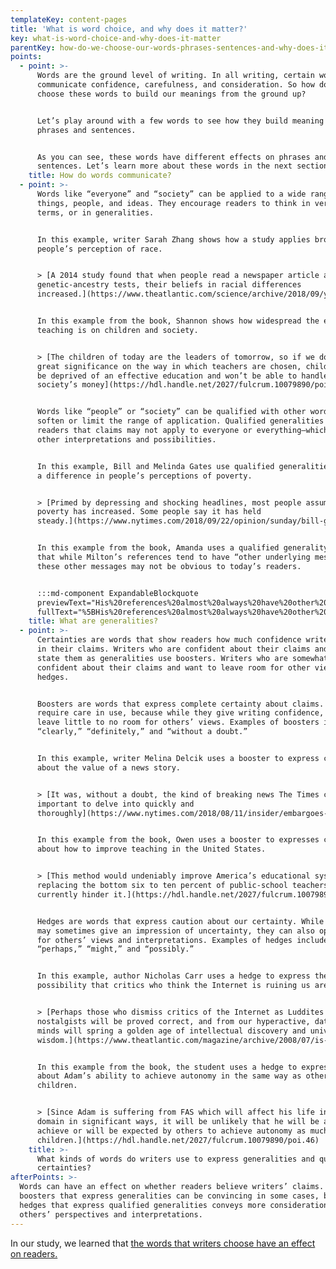 ```yaml
---
templateKey: content-pages
title: 'What is word choice, and why does it matter?'
key: what-is-word-choice-and-why-does-it-matter
parentKey: how-do-we-choose-our-words-phrases-sentences-and-why-does-it-matter
points:
  - point: >-
      Words are the ground level of writing. In all writing, certain words
      communicate confidence, carefulness, and consideration. So how do writers
      choose these words to build our meanings from the ground up?


      Let’s play around with a few words to see how they build meaning into our
      phrases and sentences.


      As you can see, these words have different effects on phrases and
      sentences. Let’s learn more about these words in the next section.
    title: How do words communicate?
  - point: >-
      Words like “everyone” and “society” can be applied to a wide range of
      things, people, and ideas. They encourage readers to think in very general
      terms, or in generalities.


      In this example, writer Sarah Zhang shows how a study applies broadly to
      people’s perception of race.


      > [A 2014 study found that when people read a newspaper article about
      genetic-ancestry tests, their beliefs in racial differences
      increased.](https://www.theatlantic.com/science/archive/2018/09/your-dna-is-not-your-culture/571150/)


      In this example from the book, Shannon shows how widespread the effect of
      teaching is on children and society.


      > [The children of today are the leaders of tomorrow, so if we do not put
      great significance on the way in which teachers are chosen, children will
      be deprived of an effective education and won’t be able to handle
      society’s money](https://hdl.handle.net/2027/fulcrum.10079890/poi.47)


      Words like “people” or “society” can be qualified with other words to
      soften or limit the range of application. Qualified generalities show
      readers that claims may not apply to everyone or everything—which invites
      other interpretations and possibilities.


      In this example, Bill and Melinda Gates use qualified generalities to show
      a difference in people’s perceptions of poverty.


      > [Primed by depressing and shocking headlines, most people assume that
      poverty has increased. Some people say it has held
      steady.](https://www.nytimes.com/2018/09/22/opinion/sunday/bill-gates-melinda-gates-global-poverty.html)


      In this example from the book, Amanda uses a qualified generality to show
      that while Milton’s references tend to have “other underlying messages,”
      these other messages may not be obvious to today’s readers.


      :::md-component ExpandableBlockquote
      previewText="His%20references%20almost%20always%20have%20other%20underlying%20messages%20that%20a%20typical%20scholar%20of%20today%20must%20search%20for%20more%20deeply%2C%20but%20at%20the%20time%20were%20usually%20well%20known%20within%20the%20intellectual%20sphere."
      fullText="%5BHis%20references%20almost%20always%20have%20other%20underlying%20messages%20that%20a%20typical%20scholar%20of%20today%20must%20search%20for%20more%20deeply%2C%20but%20at%20the%20time%20were%20usually%20well%20known%20within%20the%20intellectual%20sphere.%20Images%20involving%20religion%20or%20classical%20mythology%20do%20not%20necessarily%20agree%20in%20today%u2019s%20world%2C%20but%20they%20worked%20well%20for%20Milton%20to%20address%20multiple%20perspectives%20that%20his%20audience%20could%20comprehend%20no%20matter%20what%20they%20believed%20in.%5D%28https%3A//hdl.handle.net/2027/fulcrum.10079890/poi.50%29"
    title: What are generalities?
  - point: >-
      Certainties are words that show readers how much confidence writers have
      in their claims. Writers who are confident about their claims and want to
      state them as generalities use boosters. Writers who are somewhat
      confident about their claims and want to leave room for other views use
      hedges.


      Boosters are words that express complete certainty about claims. They
      require care in use, because while they give writing confidence, they can
      leave little to no room for others’ views. Examples of boosters include
      “clearly,” “definitely,” and “without a doubt.”


      In this example, writer Melina Delcik uses a booster to express certainty
      about the value of a news story.


      > [It was, without a doubt, the kind of breaking news The Times considers
      important to delve into quickly and
      thoroughly](https://www.nytimes.com/2018/08/11/insider/embargoes-reporting.html)


      In this example from the book, Owen uses a booster to expresses confidence
      about how to improve teaching in the United States.


      > [This method would undeniably improve America’s educational system by
      replacing the bottom six to ten percent of public-school teachers that
      currently hinder it.](https://hdl.handle.net/2027/fulcrum.10079890/poi.48)


      Hedges are words that express caution about our certainty. While hedges
      may sometimes give an impression of uncertainty, they can also open space
      for others’ views and interpretations. Examples of hedges include
      “perhaps,” “might,” and “possibly.”


      In this example, author Nicholas Carr uses a hedge to express the
      possibility that critics who think the Internet is ruining us are right.


      > [Perhaps those who dismiss critics of the Internet as Luddites or
      nostalgists will be proved correct, and from our hyperactive, data-stoked
      minds will spring a golden age of intellectual discovery and universal
      wisdom.](https://www.theatlantic.com/magazine/archive/2008/07/is-google-making-us-stupid/306868/)


      In this example from the book, the student uses a hedge to express doubt
      about Adam’s ability to achieve autonomy in the same way as other
      children.


      > [Since Adam is suffering from FAS which will affect his life in every
      domain in significant ways, it will be unlikely that he will be able to
      achieve or will be expected by others to achieve autonomy as much as other
      children.](https://hdl.handle.net/2027/fulcrum.10079890/poi.46)
    title: >-
      What kinds of words do writers use to express generalities and qualified
      certainties?
afterPoints: >-
  Words can have an effect on whether readers believe writers’ claims. Using
  boosters that express generalities can be convincing in some cases, but using
  hedges that express qualified generalities conveys more considerations for
  others’ perspectives and interpretations.
---
```

In our study, we learned that [the words that writers choose have an effect on readers.](/pages/writing-is-social/how-is-writing-a-social-activity/)
